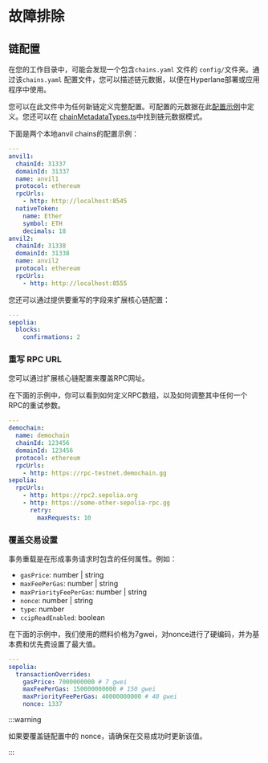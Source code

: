 # 故障排除

## 链配置

在您的工作目录中，可能会发现一个包含`chains.yaml` 文件的 `config/`文件夹。通过该`chains.yaml` 配置文件，您可以描述链元数据，以便在Hyperlane部署或应用程序中使用。

您可以在此文件中为任何新链定义完整配置。可配置的元数据在此[配置示例](https://github.com/hyperlane-xyz/hyperlane-monorepo/blob/main/typescript/cli/examples/chain-config.yaml)中定义。您还可以在 [chainMetadataTypes.ts](https://github.com/hyperlane-xyz/hyperlane-monorepo/blob/main/typescript/sdk/src/metadata/chainMetadataTypes.ts)中找到链元数据模式。

下面是两个本地anvil chains的配置示例：

```yaml
---
anvil1:
  chainId: 31337
  domainId: 31337
  name: anvil1
  protocol: ethereum
  rpcUrls:
    - http: http://localhost:8545
  nativeToken:
    name: Ether
    symbol: ETH
    decimals: 18
anvil2:
  chainId: 31338
  domainId: 31338
  name: anvil2
  protocol: ethereum
  rpcUrls:
    - http: http://localhost:8555
```

您还可以通过提供要重写的字段来扩展核心链配置：

```yaml
---
sepolia:
  blocks:
    confirmations: 2
```

### 重写 RPC URL

您可以通过扩展核心链配置来覆盖RPC网址。

在下面的示例中，你可以看到如何定义RPC数组，以及如何调整其中任何一个RPC的重试参数。

```yaml
---
demochain:
  name: demochain
  chainId: 123456
  domainId: 123456
  protocol: ethereum
  rpcUrls:
    - http: https://rpc-testnet.demochain.gg
sepolia:
  rpcUrls:
    - http: https://rpc2.sepolia.org
    - http: https://some-other-sepolia-rpc.gg
      retry:
        maxRequests: 10
```

### 覆盖交易设置

事务重载是在形成事务请求时包含的任何属性。例如：

- `gasPrice`: number | string
- `maxFeePerGas`: number | string
- `maxPriorityFeePerGas`: number | string
- `nonce`: number | string
- `type`: number
- `ccipReadEnabled`: boolean

在下面的示例中，我们使用的燃料价格为7gwei，对nonce进行了硬编码，并为基本费和优先费设置了最大值。

```yaml
---
sepolia:
  transactionOverrides:
    gasPrice: 7000000000 # 7 gwei
    maxFeePerGas: 150000000000 # 150 gwei
    maxPriorityFeePerGas: 40000000000 # 40 gwei
    nonce: 1337
```

:::warning

如果要覆盖链配置中的 nonce，请确保在交易成功时更新该值。

:::
